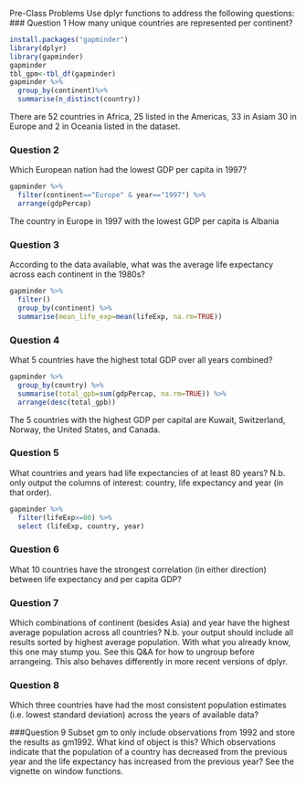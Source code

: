 Pre-Class Problems
Use dplyr functions to address the following questions:
### Question 1
How many unique countries are represented per continent?
```r
install.packages("gapminder")
library(dplyr)
library(gapminder)
gapminder
tbl_gpm<-tbl_df(gapminder)
gapminder %>%
  group_by(continent)%>%
  summarise(n_distinct(country))
```
There are 52 countries in Africa, 25 listed in the Americas, 33 in Asiam 30 in Europe and 2 in Oceania listed in the dataset.

### Question 2
Which European nation had the lowest GDP per capita in 1997?
```r
gapminder %>%
  filter(continent=="Europe" & year=="1997") %>%
  arrange(gdpPercap) 
```
The country in Europe in 1997 with the lowest GDP per capita is Albania

### Question 3
According to the data available, what was the average life expectancy across each continent in the 1980s?
```r
gapminder %>%
  filter()
  group_by(continent) %>%
  summarise(mean_life_exp=mean(lifeExp, na.rm=TRUE))

```
### Question 4
What 5 countries have the highest total GDP over all years combined?
```r
gapminder %>%
  group_by(country) %>%
  summarise(total_gpb=sum(gdpPercap, na.rm=TRUE)) %>%
  arrange(desc(total_gpb))

```
The 5 countries with the highest GDP per capital are Kuwait, Switzerland, Norway, the United States, and Canada.

### Question 5
What countries and years had life expectancies of at least 80 years? N.b. only output the columns of interest: country, life expectancy and year (in that order).
``` r
gapminder %>%
  filter(lifeExp>=80) %>%
  select (lifeExp, country, year)
```
### Question 6
What 10 countries have the strongest correlation (in either direction) between life expectancy and per capita GDP?

### Question 7
Which combinations of continent (besides Asia) and year have the highest average population across all countries? N.b. your output should include all results sorted by highest average population. With what you already know, this one may stump you. See this Q&A for how to ungroup before arrangeing. This also behaves differently in more recent versions of dplyr.

### Question 8
Which three countries have had the most consistent population estimates (i.e. lowest standard deviation) across the years of available data?

###Question 9
Subset gm to only include observations from 1992 and store the results as gm1992. What kind of object is this?
Which observations indicate that the population of a country has decreased from the previous year and the life expectancy has increased from the previous year? See the vignette on window functions.
